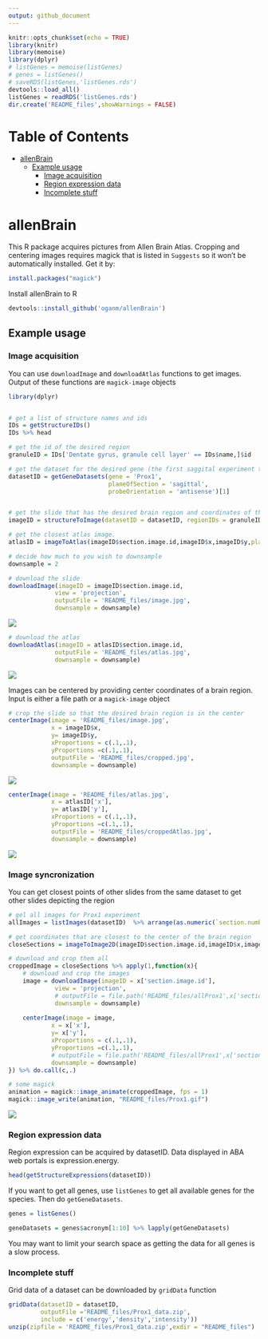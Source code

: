```yaml
---
output: github_document
---
```

```r
knitr::opts_chunk$set(echo = TRUE)
library(knitr)
library(memoise)
library(dplyr)
# listGenes = memoise(listGenes)
# genes = listGenes()
# saveRDS(listGenes,'listGenes.rds')
devtools::load_all()
listGenes = readRDS('listGenes.rds')
dir.create('README_files',showWarnings = FALSE)
```

Table of Contents
=================

   * [allenBrain](#allenbrain)
      * [Example usage](#example-usage)                                                                                                            
         * [Image acquisition](#image-acquisition)                                                                                                 
         * [Region expression data](#region-expression-data)                                                                                       
         * [Incomplete stuff](#incomplete-stuff)   

# allenBrain

This R package acquires pictures from Allen Brain Atlas. Cropping and centering images requires magick that is listed in `Suggests` so it won't be automatically installed. Get it by:

```r
install.packages("magick")
```

Install allenBrain to R
``` r
devtools::install_github('oganm/allenBrain')
```

## Example usage

### Image acquisition

You can use `downloadImage` and `downloadAtlas` functions to get images. Output of these functions are `magick-image` objects

``` r
library(dplyr)


# get a list of structure names and ids
IDs = getStructureIDs()
IDs %>% head
```

```r
# get the id of the desired region
granuleID = IDs['Dentate gyrus, granule cell layer' == IDs$name,]$id

# get the dataset for the desired gene (the first saggital experiment that did not fail)
datasetID = getGeneDatasets(gene = 'Prox1',
                            planeOfSection = 'sagittal',
                            probeOrientation = 'antisense')[1]


# get the slide that has the desired brain region and coordinates of the center of the region
imageID = structureToImage(datasetID = datasetID, regionIDs = granuleID)

# get the closest atlas image. 
atlasID = imageToAtlas(imageID$section.image.id,imageID$x,imageID$y,planeOfSection ='sagittal')

# decide how much to you wish to downsample
downsample = 2

# download the slide
downloadImage(imageID = imageID$section.image.id, 
             view = 'projection',
             outputFile = 'README_files/image.jpg',
             downsample = downsample)
```
![](README_files/image.jpg)

```r
# download the atlas
downloadAtlas(imageID = atlasID$section.image.id, 
             outputFile = 'README_files/atlas.jpg',
             downsample = downsample)
```
![](README_files/atlas.jpg)

Images can be centered by providing center coordinates of a brain region. Input is either a file path or a `magick-image` object
```r
# crop the slide so that the desired brain region is in the center
centerImage(image = 'README_files/image.jpg', 
            x = imageID$x,
            y= imageID$y,
            xProportions = c(.1,.1),
            yProportions =c(.1,.1),
            outputFile = 'README_files/cropped.jpg',
            downsample = downsample)
```

![](README_files/cropped.jpg)

```r
centerImage(image = 'README_files/atlas.jpg', 
            x = atlasID['x'],
            y= atlasID['y'],
            xProportions = c(.1,.1),
            yProportions =c(.1,.1),
            outputFile = 'README_files/croppedAtlas.jpg',
            downsample = downsample)
```
![](README_files/croppedAtlas.jpg)

### Image syncronization

You can get closest points of other slides from the same dataset to get other slides depicting the region

```r

# gel all images for Prox1 experiment
allImages = listImages(datasetID)  %>% arrange(as.numeric(`section.number`))

# get coordinates that are closest to the center of the brain region
closeSections = imageToImage2D(imageID$section.image.id,imageID$x,imageID$y,allImages$id)

# download and crop them all
croppedImage = closeSections %>% apply(1,function(x){
    # download and crop the images
    image = downloadImage(imageID = x['section.image.id'], 
             view = 'projection',
             # outputFile = file.path('README_files/allProx1',x['section.image.id']),
             downsample = downsample)
    
    centerImage(image = image, 
            x = x['x'],
            y= x['y'],
            xProportions = c(.1,.1),
            yProportions =c(.1,.1),
            # outputFile = file.path('README_files/allProx1',x['section.image.id']),
            downsample = downsample)
}) %>% do.call(c,.)

# some magick
animation = magick::image_animate(croppedImage, fps = 1)
magick::image_write(animation, "README_files/Prox1.gif")

```

![](README_files/Prox1.gif)



### Region expression data

Region expression can be acquired by datasetID. Data displayed in ABA web portals is expression.energy.

```r
head(getStructureExpressions(datasetID))
```

If you want to get all genes, use `listGenes` to get all available genes for the species. Then do `getGeneDatasets`.

```r
genes = listGenes()

geneDatasets = genes$acronym[1:10] %>% lapply(getGeneDatasets)
```

You may want to limit your search space as getting the data for all genes is a slow process.

### Incomplete stuff


Grid data of a dataset can be downloaded by `gridData` function
```r
gridData(datasetID = datasetID,
         outputFile ='README_files/Prox1_data.zip',
         include = c('energy','density','intensity'))
unzip(zipfile = 'README_files/Prox1_data.zip',exdir = "README_files")
```